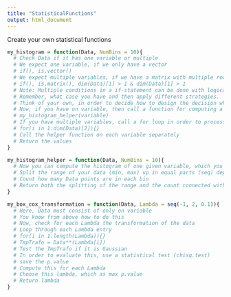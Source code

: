 ```yaml
---
title: "StatisticalFunctions"
output: html_document
---
```


Create your own statistical functions

```r
my_histogram = function(Data, NumBins = 10){
  # Check Data if it has one variable or multiple
  # We expect one variable, if we only have a vector
  # if(), is.vector()
  # We expect multiple variables, if we have a matrix with multiple rows AND columns
  # if(), is.matrix(), dim(Data)[1] > 1 & dim(Data)[1] > 1
  # Note: Multiple conditions in a if-statement can be done with logical AND = '&', OR = '|'
  # Remember, what case you have and then apply different strategies. 
  # Think of your own, in order to decide how to design the decision which case you are in and how to start the next moves
  # Now, if you have on variable, then call a function for computing a histogram
  # my_histogram_helper(variable)
  # If you have multiple variables, call a for loop in order to process one variable of the matrix after another
  # for(i in 1:dim(Data)[2]){}
  # Call the helper function on each variable separately
  # Return the values
}

my_histogram_helper = function(Data, NumBins = 10){
  # Now you can compute the histogram of one given variable, which you can be sure of now
  # Split the range of your data (min, max) up in equal parts (seq) depending on the number of bins NumBins (seq(min, max, (max-min)/(NumBins-1)))
  # Count how many Data points are in each bin
  # Return both the splitting of the range and the count connected with each bin in the range
}
```

```r
my_box_cox_transformation = function(Data, Lambda = seq(-1, 2, 0.1)){
  # Here, Data must consist of only on variable
  # You know from above how to do this
  # Now, check for each Lambda the transformation of the data
  # Loop through each Lambda entry
  # for(i in 1:length(Lambda)){}
  # TmpTrafo = Data**(Lambda[i])
  # Test the TmpTrafo if it is Gaussian
  # In order to evaluate this, use a statistical test (chisq.test)
  # save the p.value
  # Compute this for each Lambda
  # Choose this lambda, which as max p.value
  # Return lambda
}
```


